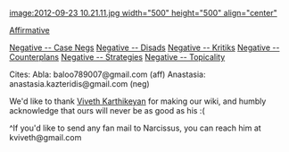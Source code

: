 [[image:2012-09-23 10.21.11.jpg width="500" height="500" align="center"]]

[[@Bronx Science BK 2012-2013 Affirmative|Affirmative]]

[[@Bronx Science BK 2012-2013 Negative -- Case Negs|Negative -- Case Negs]]
[[@Bronx Science BK 2012-2013 Negative -- Disads|Negative -- Disads]]
[[@Bronx Science BK 2012-2013 Negative -- Kritiks|Negative -- Kritiks]]
[[@Bronx Science BK 2012-2013 Negative -- Counterplans|Negative -- Counterplans]]
[[@Bronx Science BK 2012-2013 Negative -- Strategies|Negative -- Strategies]]
[[@Bronx Science BK 2012-2012 Negative -|Negative -- Topicality]]

Cites:
Abla: baloo789007@gmail.com (aff)
Anastasia: anastasia.kazteridis@gmail.com (neg) 

We'd like to thank [[@http://sphotos-b.xx.fbcdn.net/hphotos-ash4/392490_3699163802245_1563924020_n.jpg|Viveth Karthikeyan]] for making our wiki, and humbly acknowledge that ours will never be as good as his :(

^If you'd like to send any fan mail to Narcissus, you can reach him at kviveth@gmail.com